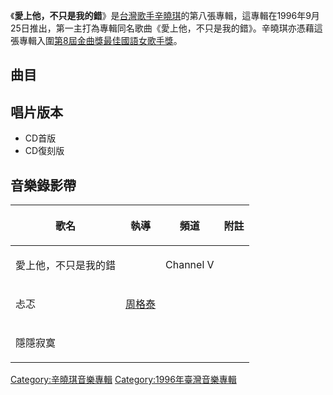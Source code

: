 {{Album infobox | <!-- See Wikipedia:WikiProject_Albums -->
| Name      = 愛上他，不只是我的錯
| Type      = 專輯
| Artist    = [[辛曉琪|辛曉琪]]
| Cover     = 辛曉琪 愛上他，不只是我的錯.jpg
| Released  = 1996年9月25日
| Recorded  = 1996年
| Genre     = [[國語流行音樂|國語流行音樂]]
| Length    = 45:06
| Label     = [[滾石唱片|滾石唱片]]
| Producer  = [[李宗盛|李宗盛]]、[[薛忠銘|薛忠銘]]、[[黃韻玲|黃韻玲]]、[[周世暉|周世暉]]
| Last album = [[Winter_Light|Winter Light]]<br />（1995年）
| This album = '''愛上他，不只是我的錯'''<br />（1996年）
| Next album = [[女人何苦為難女人_(專輯)|女人何苦為難女人]]<br />（1997年）
}}

《'''愛上他，不只是我的錯'''》是[[台灣|台灣]][[歌手|歌手]][[辛曉琪|辛曉琪]]的第八張專輯，這專輯在1996年9月25日推出，第一主打為專輯同名歌曲《愛上他，不只是我的錯》。辛曉琪亦憑藉這張專輯入圍[[第8屆金曲獎|第8屆]][[金曲獎|金曲獎]][[最佳國語女歌手獎_(金曲獎)|最佳國語女歌手獎]]。

==曲目==
{{Tracklist
| total_length = 45:06

| title1 = 愛上他，不只是我的錯
| note1 = 
| longnote1 = 第一主打<br>原曲為DMDM《愛上你只是我的錯》
| music1 = [[李雨寰|李雨寰]]
| lyrics1 = [[李宗盛|李宗盛]]<br>[[周士淵|周士淵]]<br>李雨寰
| arranger1 = [[梁伯君|梁伯君]]
| producer1 = 李宗盛
| length1 = 4:59

| title2 = 隱隱寂寞
| note2 = 
| longnote2 = 第三主打
| music2 = [[黃韻玲|黃韻玲]]
| lyrics2 = [[厲曼婷|厲曼婷]]
| arranger2 = 黃韻玲
| producer2 = 黃韻玲
| length2 = 4:03

| title3 = 看穿
| note3 = 
| longnote3 = 
| music3 = [[包小松|包小松]]
| lyrics3 = [[鄔裕康|鄔裕康]]
| arranger3 = 梁伯君
| producer3 = 薛忠銘
| length3 = 4:29

| title4 = 多情最累
| note4 = 
| longnote4 = 連續劇《[[天師鍾馗|天師鍾馗]]》片尾曲
| music4 = [[周世暉|周世暉]]
| lyrics4 = [[何啟弘|何啟弘]]
| arranger4 = [[周國儀|周國儀]]
| producer4 = 周世暉
| length4 = 4:19

| title5 = 嫉妒
| note5 = 
| longnote5 = 
| music5 = [[王治平|王治平]]
| lyrics5 = [[潘麗玉|潘麗玉]]
| arranger5 = 周國儀
| producer5 = 周世暉
| length5 = 4:43

| title6 = 忐忑
| note6 = 
| longnote6 = 第二主打
| music6 = [[薛忠銘|薛忠銘]]
| lyrics6 = [[黃桂蘭|黃桂蘭]]
| arranger6 = [[鮑比達|鮑比達]]
| producer6 = 薛忠銘
| length6 = 4:29

| title7 = 味道II—夢外
| note7 = 
| longnote7 = 
| music7 = [[黃國倫|黃國倫]]
| lyrics7 = [[姚謙|姚謙]]
| arranger7 = 鮑比達
| producer7 = 周世暉
| length7 = 4:39

| title8 = 滿心歡喜
| note8 = 
| longnote8 = 
| music8 = 辛曉琪
| lyrics8 = [[姚若龍|姚若龍]]
| arranger8 = 黃韻玲
| producer8 = 黃韻玲
| length8 = 3:31

| title9 = 恩愛
| note9 = 
| longnote9 = 
| music9 = [[張宇|張宇]]
| lyrics9 = [[蕭慧文|十一郎]]
| arranger9 = 周國儀
| producer9 = 周世暉
| length9 = 4:44

| title10 = 情婦
| note10 = 
| longnote10 = 
| music10 = [[周世暉|周世暉]]
| lyrics10 = 何啟弘
| arranger10 = 周國儀
| producer10 = 周世暉
| length10 = 5:06
}}

==唱片版本==
*CD首版
*CD復刻版

==音樂錄影帶==
{| class="wikitable"
! 歌名 !! 執導 !! 頻道 !! 附註
|-
| 愛上他，不只是我的錯 ||rowspan="3"| [[周格泰|周格泰]] ||Channel V|| 
|-
| 忐忑 || ||
|-
| 隱隱寂寞 || ||
|}
<!-- ==派台歌成績== -->

<!-- ==備註== -->

{{辛曉琪}}

[[Category:辛曉琪音樂專輯|Category:辛曉琪音樂專輯]]
[[Category:1996年臺灣音樂專輯|Category:1996年臺灣音樂專輯]]